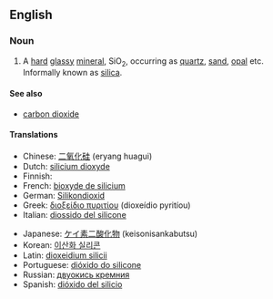 ==English==

===Noun===
{{wikipedia}}
{{en-noun|sg=[[silicon]] [[dioxide]]|-}}

# {{chemistry}} A [[hard]] [[glassy]] [[mineral]], SiO<sub>2</sub>, occurring as [[quartz]], [[sand]], [[opal]] etc. Informally known as [[silica]].

====See also====
*[[carbon dioxide]]

====Translations====
{{trans-top|SiO<sub>2</sub>}}
*Chinese: [[二氧化硅]] (eryang huagui)
*Dutch: [[silicium dioxyde]]
*Finnish: {{t|fi|piidioksidi}}
*French: [[bioxyde de silicium]]
*German: [[Silikondioxid]]
*Greek: [[διοξείδιο πυριτίου]] (dioxeídio pyritíou)
*Italian: [[diossido del silicone]]
{{trans-mid}}
*Japanese: [[ケイ素二酸化物]] (keisonisankabutsu)
*Korean: [[이산화 실리콘]]
*Latin: [[dioxeidium silicii]]
*Portuguese: [[dióxido do silicone]]
*Russian: [[двуокись кремния]]
*Spanish: [[dióxido del silicio]]
{{trans-bottom}}